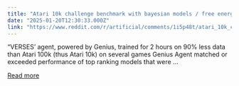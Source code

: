 ```yaml
---
title: "Atari 10k challenge benchmark with bayesian models / free energy principle active inference"
date: "2025-01-20T12:30:33.000Z"
link: "https://www.reddit.com/r/artificial/comments/1i5p48t/atari_10k_challenge_benchmark_with_bayesian/"
---
```


“VERSES’ agent, powered by Genius, trained for 2 hours on 90% less data than Atari 100k (thus Atari 10k) on several games
 Genius Agent matched or exceeded performance of top ranking models that were ...

[Read more](https://www.reddit.com/r/artificial/comments/1i5p48t/atari_10k_challenge_benchmark_with_bayesian/)
